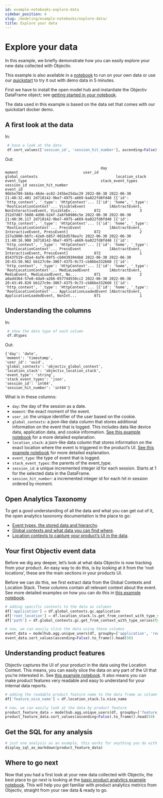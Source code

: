 ```yaml
---
id: example-notebooks-explore-data
sidebar_position: 4
slug: /modeling/example-notebooks/explore-data/
title: Explore your data
---
```


# Explore your data

In this example, we briefly demonstrate how you can easily explore your new data collected with Objectiv.

This example is also available in a [notebook](https://github.com/objectiv/objectiv-analytics/blob/main/notebooks/explore-your-data.ipynb)
to run on your own data or use our [quickstart](https://objectiv.io/docs/home/quickstart-guide/) to try it
out with demo data in 5 minutes.

First we have to install the open model hub and instantiate the Objectiv DataFrame object; see
[getting started in your notebook](/modeling/get-started-in-your-notebook.mdx).

The data used in this example is based on the data set that comes with our quickstart docker demo.

## A first look at the data


<div class="jupyter-notebook-in-output">


<div class="jupyter-notebook-in">In:</div>

<div class="jupyter-notebook-input">

```python
 # have a look at the data
 df.sort_values(['session_id', 'session_hit_number'], ascending=False).head()
```

</div>

</div>


<div class="jupyter-notebook-in-output">


<div class="jupyter-notebook-out">Out:</div>

<div class="jupyter-notebook-output">

```notebook-output
                                            day                  moment                              user_id                                   global_contexts                                    location_stack            event_type                                  stack_event_types session_id session_hit_number
event_id
96b5e709-bb8a-46de-ac82-245be25dac29 2022-06-30 2022-06-30 21:40:32.401 2d718142-9be7-4975-a669-ba022fd8fd48 [{'id': 'http_context', '_type': 'HttpContext'... [{'id': 'home', '_type': 'RootLocationContext'... VisibleEvent           [AbstractEvent, NonInteractiveEvent, VisibleEv...        872                  3
252d7d87-5600-4d90-b24f-2a6fb8986c5e 2022-06-30 2022-06-30 21:40:30.117 2d718142-9be7-4975-a669-ba022fd8fd48 [{'id': 'http_context', '_type': 'HttpContext'... [{'id': 'home', '_type': 'RootLocationContext'... PressEvent             [AbstractEvent, InteractiveEvent, PressEvent]            872                  2
157a3000-bbfc-42e0-b857-901bd578ea7c 2022-06-30 2022-06-30 21:40:16.908 2d718142-9be7-4975-a669-ba022fd8fd48 [{'id': 'http_context', '_type': 'HttpContext'... [{'id': 'home', '_type': 'RootLocationContext'... PressEvent             [AbstractEvent, InteractiveEvent, PressEvent]            872                  1
8543f519-d3a4-4af6-89f5-cb04393944b8 2022-06-30 2022-06-30 20:43:50.962 bb127c9e-3067-4375-9c73-cb86be332660 [{'id': 'http_context', '_type': 'HttpContext'... [{'id': 'home', '_type': 'RootLocationContext'... MediaLoadEvent         [AbstractEvent, MediaEvent, MediaLoadEvent, No...        871                  2
a0ad4364-57e0-4da9-a266-057744550cc2 2022-06-30 2022-06-30 20:43:49.820 bb127c9e-3067-4375-9c73-cb86be332660 [{'id': 'http_context', '_type': 'HttpContext'... [{'id': 'home', '_type': 'RootLocationContext'... ApplicationLoadedEvent [AbstractEvent, ApplicationLoadedEvent, NonInt...        871                  1

```

</div>

</div>

## Understanding the columns


<div class="jupyter-notebook-in-output">


<div class="jupyter-notebook-in">In:</div>

<div class="jupyter-notebook-input">

```python
 # show the data type of each column
 df.dtypes
```

</div>

</div>


<div class="jupyter-notebook-in-output">


<div class="jupyter-notebook-out">Out:</div>

<div class="jupyter-notebook-output">

```notebook-output
{'day': 'date',
'moment': 'timestamp',
'user_id': 'uuid',
'global_contexts': 'objectiv_global_context',
'location_stack': 'objectiv_location_stack',
'event_type': 'string',
'stack_event_types': 'json',
'session_id': 'int64',
'session_hit_number': 'int64'}
```

</div>

</div>

What is in these columns:

* `day`: the day of the session as a date.
* `moment`: the exact moment of the event.
* `user_id`: the unique identifier of the user based on the cookie.
* `global_contexts`: a json-like data column that stores additional information on the event that is logged.
This includes data like device data, application data, and cookie information.
[See this example notebook](/modeling/example-notebooks/open-taxonomy.mdx#open-taxonomy-location-stack-and-global-contexts) for a more detailed
explanation.
* `location_stack`: a json-like data column that stores information on the exact location where the event is
triggered in the product’s UI.
[See this example notebook](/modeling/example-notebooks/open-taxonomy.mdx#open-taxonomy-location-stack-and-global-contexts) for more detailed
explanation.
* `event_type`: the type of event that is logged.
* `stack_event_types`: the parents of the event_type.
* `session_id`: a unique incremented integer id for each session. Starts at 1 for the selected data in the
DataFrame.
* `session_hit_number`: a incremented integer id for each hit in session ordered by moment.

## Open Analytics Taxonomy

To get a good understanding of all the data and what you can get out of it, the open analytics taxonomy
documentation is the place to go:

* [Event types, the stored data and hierarchy](https://objectiv.io/docs/taxonomy/events).
* [Global contexts and what data you can find where](https://objectiv.io/docs/taxonomy/global-contexts).
* [Location contexts to capture your product’s UI in the data](https://objectiv.io/docs/taxonomy/location-contexts).

## Your first Objectiv event data

Before we dig any deeper, let’s look at what data Objectiv is now tracking from your product. An easy way to
do this, is by looking at it from the ‘root locations’, these are the main sections in your products UI.

Before we can do this, we first extract data from the Global Contexts and Location Stack. These columns
contain all relevant context about the event. See more detailed examples on how you can do this in
[this example notebook](/modeling/example-notebooks/open-taxonomy.mdx#open-taxonomy-location-stack-and-global-contexts).

```python
# adding specific contexts to the data as columns
df['application'] = df.global_contexts.gc.application
df['root_location'] = df.location_stack.ls.get_from_context_with_type_series(type='RootLocationContext', key='id')
df['path'] = df.global_contexts.gc.get_from_context_with_type_series(type='PathContext', key='id')
```

```python
# now, we can easily slice the data using these columns
event_data = modelhub.agg.unique_users(df, groupby=['application', 'root_location', 'path', 'event_type'])
event_data.sort_values(ascending=False).to_frame().head(50)
```

## Understanding product features

Objectiv captures the UI of your product in the data using the Location Context. This means, you can easily
slice the data on any part of the UI that you’re interested in. See
[this example notebook](/modeling/example-notebooks/open-taxonomy.mdx#open-taxonomy-location-stack-and-global-contexts). It also means you can make
product features very readable and easy to understand for your internal data reports.

```python
# adding the readable product feature name to the data frame as column
df['feature_nice_name'] = df.location_stack.ls.nice_name
```

```python
# now, we can easily look at the data by product feature
product_feature_data = modelhub.agg.unique_users(df, groupby=['feature_nice_name', 'event_type'])
product_feature_data.sort_values(ascending=False).to_frame().head(50)
```

## Get the SQL for any analysis

```python
# just one analysis as an example, this works for anything you do with Objectiv Bach
display_sql_as_markdown(product_feature_data)
```

## Where to go next

Now that you had a first look at your new data collected with Objectiv, the best place to go next is looking
at the [basic product analytics example notebook](/modeling/example-notebooks/product-analytics.mdx). This will help you get familiar
with product analytics metrics from Objectiv, straight from your raw data & ready to go.
